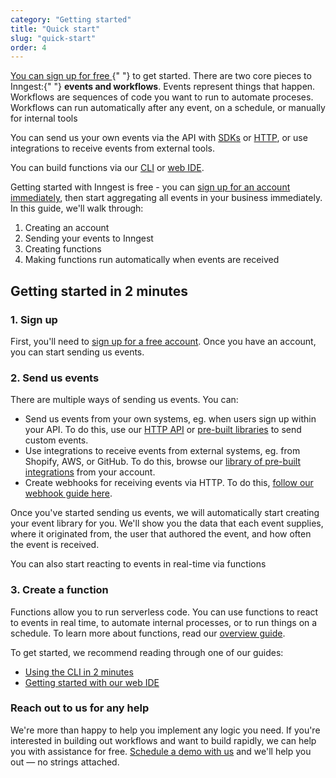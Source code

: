 ```yaml
---
category: "Getting started"
title: "Quick start"
slug: "quick-start"
order: 4
---
```


<div className='tldr'>

<p>
  <a href="https://inngest.com/sign-up?ref=docs-quick-start" target="_blank">
    You can sign up for free
  </a>{" "}
  to get started. There are two core pieces to Inngest:{" "}
  <b>events and workflows</b>. Events represent things that happen. Workflows
  are sequences of code you want to run to automate proceses. Workflows can run
  automatically after any event, on a schedule, or manually for internal tools
</p>

You can send us your own events via the API with [SDKs](/docs/sending-data-via-inngest-sdks) or [HTTP](/docs/sending-data-via-http), or use integrations to receive events from external tools.

You can build functions via our [CLI](docs/using-the-inngest-cli) or [web IDE](/docs/function-ide-guide).

</div>

Getting started with Inngest is free - you can [sign up for an account immediately](https://app.inngest.com/register), then start aggregating all events in your business immediately. In this guide, we'll walk through:

1. Creating an account
2. Sending your events to Inngest
3. Creating functions
4. Making functions run automatically when events are received

## Getting started in 2 minutes

### 1. Sign up

First, you'll need to [sign up for a free account](https://inngest.com/sign-up?ref=docs-quick-start). Once you have an account, you can start sending us events.

### 2. Send us events

There are multiple ways of sending us events. You can:

- Send us events from your own systems, eg. when users sign up within your API. To do this, use our [HTTP API](/docs/sending-data-via-http) or [pre-built libraries](/docs/sending-data-via-inngest-sdks) to send custom events.
- Use integrations to receive events from external systems, eg. from Shopify, AWS, or GitHub. To do this, browse our [library of pre-built integrations](https://app.inngest.com/sources/new) from your account.
- Create webhooks for receiving events via HTTP. To do this, [follow our webhook guide here](/docs/event-webhooks).

Once you've started sending us events, we will automatically start creating your event library for you. We'll show you the data that each event supplies, where it originated from, the user that authored the event, and how often the event is received.

You can also start reacting to events in real-time via functions

### 3. Create a function

Functions allow you to run serverless code. You can use functions to react to events in real time, to automate internal processes, or to run things on a schedule. To learn more about functions, read our [overview guide](/docs/functions/introduction).

To get started, we recommend reading through one of our guides:

- [Using the CLI in 2 minutes](/docs/using-the-inngest-cli)
- [Getting started with our web IDE](/docs/function-ide-guide)

### Reach out to us for any help

We're more than happy to help you implement any logic you need. If you're interested in building out workflows and want to build rapidly, we can help you with assistance for free. [Schedule a demo with us](https://calendly.com/inngest-thb/30min) and we'll help you out — no strings attached.
